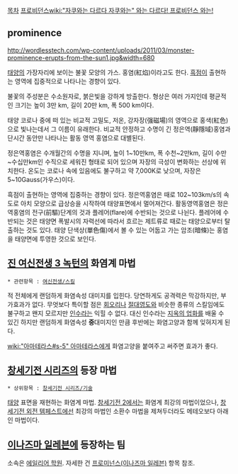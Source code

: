 [[목차]]
[[프로비던스]][[wiki:"자쿠와는 다르다 자쿠와는" 와는 다르다! 프로비던스 와는!]]
== prominence ==
http://wordlesstech.com/wp-content/uploads/2011/03/monster-prominence-erupts-from-the-sun1.jpg&width=680

[[태양]]의 가장자리에 보이는 불꽃 모양의 가스. 홍염(紅焰)이라고도 한다. [[흑점]]이 출현하는 영역에 집중적으로 나타나는 경향이 있다.

불꽃의 주성분은 수소원자로, 붉은빛을 강하게 방출한다. 
형상은 여러 가지인데 평균적인 크기는 높이 3만 km, 길이 20만 km, 폭 500 km이다.

태양 코로나 중에 떠 있는 비교적 고밀도, 저온, 강자장(强磁場)의 영역으로 홍색(紅色)으로 빛나는데서 그 이름이 유래한다. 비교적 안정하고 수명이 긴 정은역(靜隱域)홍염과 단시간 동안만 나타나는 활동 영역 홍염으로 대별된다. 

정은역홍염은 수개월간의 수명을 지니며, 높이 1~10만km, 폭 수천~2만km, 길이 수만~수십만km인 수직으로 세워진 형태로 되어 있으며 자장의 극성이 변화하는 선상에 위치한다. 온도는 코로나 속에 있음에도 불구하고 약 7,000K로 낮으며, 자장은 5~10Gauss(가우스)이다.

흑점이 출현하는 영역에 집중하는 경향이 있다. 정은역홍염은 때로 102~103km/s의 속도로 아치 모양으로 급상승을 시작하여 태양표면에서 멀어져간다. 활동영역홍염은 정은역홍염의 전구(前驅)단계의 것과 플레어(flare)에 수반되는 것으로 나뉜다. 플레어에 수반되는 것은 태양면 폭발시의 자력선에 따라서 흐르는 제트류로 때로는 태양으로부터 탈출하는 것도 있다. 태양 단색상(單色傷)에서 볼 수 있는 어둡고 가는 암조(暗條)는 홍염을 태양면에 투영한 것으로 보인다.


== [[진 여신전생 3 녹턴]]의 화염계 마법 ==
 * 관련항목 : [[여신전생/스킬]]

적 전체에게 랜덤하게 화염속성 대미지를 입힌다. 당연하게도 공격력은 막강하지만, 부가효과가 없다. 무엇보다 특이할 점은 [[회오리]]나 [[절대영도]]와 비슷한 종류의 스킬임에도 불구하고 왠지 모르지만 [[인수라]]는 익힐 수 없다. 대신 인수라는 [[지옥의 업화]]를 배울 수 있긴 하지만 랜덤하게 화염속성 '''중'''대미지인 만큼 후반에는 화염고양과 함께 잊혀지게 된다.

[[wiki:"아마테라스#s-5" 아마테라스]]에게 화염고양을 붙여주고 써주면 효과가 좋다.

== [[창세기전 시리즈]]의 등장 마법 ==
 * 상위항목 : [[창세기전 시리즈/기술]]

[[태양]] 표면을 재현하는 화염계 마법. [[창세기전 2]]에서는 화염계 최강의 마법이었으나, [[창세기전 외전 템페스트]]에선 최강의 마법인 소환수 마법을 제쳐두더라도 메테오보다 아래인 마법이다.

== [[이나즈마 일레븐]]에 등장하는 팀 ==
소속은 [[에일리어 학원]]. 자세한 건 [[프로미넌스(이나즈마 일레븐)]] 항목 참조.

